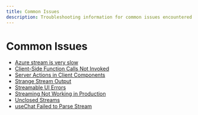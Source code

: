 ```yaml
---
title: Common Issues
description: Troubleshooting information for common issues encountered with the Vercel AI SDK.
---
```


# Common Issues

- [ Azure stream is very slow ](/docs/troubleshooting/common-issues/azure-stream-slow)
- [ Client-Side Function Calls Not Invoked ](/docs/troubleshooting/common-issues/client-side-function-calls-not-invoked)
- [ Server Actions in Client Components ](/docs/troubleshooting/common-issues/server-actions-in-client-components)
- [ Strange Stream Output ](/docs/troubleshooting/common-issues/strange-stream-output)
- [ Streamable UI Errors ](/docs/troubleshooting/common-issues/streamable-ui-errors)
- [ Streaming Not Working in Production ](/docs/troubleshooting/common-issues/streaming-not-working-in-production)
- [ Unclosed Streams ](/docs/troubleshooting/common-issues/unclosed-streams)
- [ useChat Failed to Parse Stream ](/docs/troubleshooting/common-issues/use-chat-failed-to-parse-stream)
